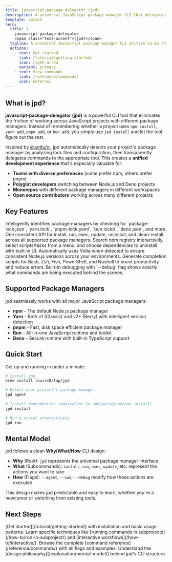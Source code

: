 ```yaml
---
title: javascript-package-delegator (jpd)
description: A universal JavaScript package manager CLI that delegates to npm, Yarn, pnpm, Bun, and Deno.
template: splash
hero:
  title: |
    javascript-package-delegator
    <span class="text-accent">(jpd)</span>
  tagline: A universal JavaScript package manager CLI written in Go that automatically detects and delegates to npm, Yarn, pnpm, Bun, and Deno.
  actions:
    - text: Get started
      link: /tutorial/getting-started/
      icon: right-arrow
      variant: primary
    - text: View commands
      link: /reference/commands/
      icon: external
---
```



<div style="text-align: center; margin-bottom: 2rem;">
  <Badge text="Documentation for jpd v1.1.0" variant="note" />
</div>

## What is jpd?

**javascript-package-delegator (jpd)** is a powerful CLI tool that eliminates the friction of working across JavaScript projects with different package managers. Instead of remembering whether a project uses `npm install`, `yarn add`, `pnpm add`, or `bun add`, you simply use `jpd install` and let the tool figure out the rest.

Inspired by [@antfu/ni](https://github.com/antfu/ni), jpd automatically detects your project's package manager by analyzing lock files and configuration, then transparently delegates commands to the appropriate tool. This creates a **unified development experience** that's especially valuable for:

- **Teams with diverse preferences** (some prefer npm, others prefer pnpm)
- **Polyglot developers** switching between Node.js and Deno projects  
- **Monorepos** with different package managers in different workspaces
- **Open source contributors** working across many different projects

## Key Features

<CardGrid>
  <Card title="Automatic Detection" icon="magnifier">
    Intelligently identifies package managers by checking for `package-lock.json`, `yarn.lock`, `pnpm-lock.yaml`, `bun.lockb`, `deno.json`, and more.
  </Card>
  
  <Card title="Unified Commands" icon="rocket">
    One consistent API for install, run, exec, update, uninstall, and clean-install across all supported package managers.
  </Card>
  
  <Card title="Interactive Workflows" icon="puzzle">
    Search npm registry interactively, select scripts/tasks from a menu, and choose dependencies to uninstall with built-in UI.
  </Card>
  
  <Card title="Volta Integration" icon="setting">
    Automatically uses Volta when detected to ensure consistent Node.js versions across your environments.
  </Card>
  
  <Card title="Shell Completion" icon="open-book">
    Generate completion scripts for Bash, Zsh, Fish, PowerShell, and Nushell to boost productivity and reduce errors.
  </Card>
  
  <Card title="Debug Mode" icon="information">
    Built-in debugging with `--debug` flag shows exactly what commands are being executed behind the scenes.
  </Card>
</CardGrid>

## Supported Package Managers

jpd seamlessly works with all major JavaScript package managers:

- **npm** - The default Node.js package manager
- **Yarn** - Both v1 (Classic) and v2+ (Berry) with intelligent version detection
- **pnpm** - Fast, disk space efficient package manager
- **Bun** - All-in-one JavaScript runtime and toolkit
- **Deno** - Secure runtime with built-in TypeScript support

## Quick Start

Get up and running in under a minute:

```bash
# Install jpd
brew install louiss0/tap/jpd

# Detect your project's package manager
jpd agent

# Install dependencies (equivalent to npm/yarn/pnpm/bun install)
jpd install

# Run a script interactively
jpd run
```

## Mental Model

jpd follows a clean **Why/What/How** CLI design:

- **Why** (Root): `jpd` represents the universal package manager interface
- **What** (Subcommands): `install`, `run`, `exec`, `update`, etc. represent the actions you want to take
- **How** (Flags): `--agent`, `--cwd`, `--debug` modify how those actions are executed

This design makes jpd predictable and easy to learn, whether you're a newcomer or switching from existing tools.

## Next Steps

<CardGrid>
  <Card title="Tutorial" icon="rocket">
    [Get started](/tutorial/getting-started/) with installation and basic usage patterns.
  </Card>
  
  <Card title="How-to Guides" icon="list-format">
    Learn specific techniques like [running commands in subprojects](/how-to/run-in-subproject/) and [interactive workflows](/how-to/interactive/).
  </Card>
  
  <Card title="Commands Reference" icon="document">
    Browse the complete [command reference](/reference/commands/) with all flags and examples.
  </Card>
  
  <Card title="Mental Model" icon="puzzle">
    Understand the [design philosophy](/explanation/mental-model/) behind jpd's CLI structure.
  </Card>
</CardGrid>
